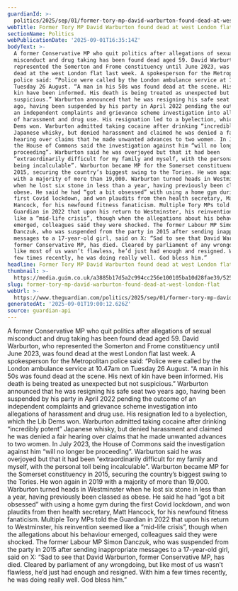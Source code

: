```yaml
---
guardianId: >-
  politics/2025/sep/01/former-tory-mp-david-warburton-found-dead-at-west-london-flat
webTitle: Former Tory MP David Warburton found dead at west London flat
sectionName: Politics
webPublicationDate: '2025-09-01T16:35:14Z'
bodyText: >-
  A former Conservative MP who quit politics after allegations of sexual
  misconduct and drug taking has been found dead aged 59. David Warburton, who
  represented the Somerton and Frome constituency until June 2023, was found
  dead at the west London flat last week. A spokesperson for the Metropolitan
  police said: “Police were called by the London ambulance service at 10.47am on
  Tuesday 26 August. “A man in his 50s was found dead at the scene. His next of
  kin have been informed. His death is being treated as unexpected but not
  suspicious.” Warburton announced that he was resigning his safe seat two years
  ago, having been suspended by his party in April 2022 pending the outcome of
  an independent complaints and grievance scheme investigation into allegations
  of harassment and drug use. His resignation led to a byelection, which the Lib
  Dems won. Warburton admitted taking cocaine after drinking “incredibly potent”
  Japanese whisky, but denied harassment and claimed he was denied a fair
  hearing over claims that he made unwanted advances to two women. In July 2023,
  the House of Commons said the investigation against him “will no longer be
  proceeding”. Warburton said he was overjoyed but that it had been
  “extraordinarily difficult for my family and myself, with the personal toll
  being incalculable”. Warburton became MP for the Somerset constituency in
  2015, securing the country’s biggest swing to the Tories. He won again in 2019
  with a majority of more than 19,000. Warburton turned heads in Westminster
  when he lost six stone in less than a year, having previously been classed as
  obese. He said he had “got a bit obsessed” with using a home gym during the
  first Covid lockdown, and won plaudits from then health secretary, Matt
  Hancock, for his newfound fitness fanaticism. Multiple Tory MPs told the
  Guardian in 2022 that upon his return to Westminster, his reinvention seemed
  like a “mid-life crisis”, though when the allegations about his behaviour
  emerged, colleagues said they were shocked. The former Labour MP Simon
  Danczuk, who was suspended from the party in 2015 after sending inappropriate
  messages to a 17-year-old girl, said on X: “Sad to see that David Warburton,
  former Conservative MP, has died. Cleared by parliament of any wrongdoing, but
  like most of us wasn’t flawless, he’d just had enough and resigned. With him a
  few times recently, he was doing really well. God bless him.”
headline: Former Tory MP David Warburton found dead at west London flat
thumbnail: >-
  https://media.guim.co.uk/a3885b17d5a2c994cc256e100105ba10d28fae39/525_0_3083_2467/500.jpg
slug: former-tory-mp-david-warburton-found-dead-at-west-london-flat
webUrl: >-
  https://www.theguardian.com/politics/2025/sep/01/former-tory-mp-david-warburton-found-dead-at-west-london-flat
generatedAt: '2025-09-01T19:00:12.626Z'
source: guardian-api
---
```

A former Conservative MP who quit politics after allegations of sexual misconduct and drug taking has been found dead aged 59. David Warburton, who represented the Somerton and Frome constituency until June 2023, was found dead at the west London flat last week. A spokesperson for the Metropolitan police said: “Police were called by the London ambulance service at 10.47am on Tuesday 26 August. “A man in his 50s was found dead at the scene. His next of kin have been informed. His death is being treated as unexpected but not suspicious.” Warburton announced that he was resigning his safe seat two years ago, having been suspended by his party in April 2022 pending the outcome of an independent complaints and grievance scheme investigation into allegations of harassment and drug use. His resignation led to a byelection, which the Lib Dems won. Warburton admitted taking cocaine after drinking “incredibly potent” Japanese whisky, but denied harassment and claimed he was denied a fair hearing over claims that he made unwanted advances to two women. In July 2023, the House of Commons said the investigation against him “will no longer be proceeding”. Warburton said he was overjoyed but that it had been “extraordinarily difficult for my family and myself, with the personal toll being incalculable”. Warburton became MP for the Somerset constituency in 2015, securing the country’s biggest swing to the Tories. He won again in 2019 with a majority of more than 19,000. Warburton turned heads in Westminster when he lost six stone in less than a year, having previously been classed as obese. He said he had “got a bit obsessed” with using a home gym during the first Covid lockdown, and won plaudits from then health secretary, Matt Hancock, for his newfound fitness fanaticism. Multiple Tory MPs told the Guardian in 2022 that upon his return to Westminster, his reinvention seemed like a “mid-life crisis”, though when the allegations about his behaviour emerged, colleagues said they were shocked. The former Labour MP Simon Danczuk, who was suspended from the party in 2015 after sending inappropriate messages to a 17-year-old girl, said on X: “Sad to see that David Warburton, former Conservative MP, has died. Cleared by parliament of any wrongdoing, but like most of us wasn’t flawless, he’d just had enough and resigned. With him a few times recently, he was doing really well. God bless him.”
